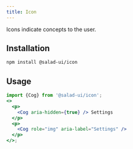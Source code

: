 ```yaml
---
title: Icon
---
```



Icons indicate concepts to the user.

## Installation

```bash
npm install @salad-ui/icon
```

## Usage

```jsx
import {Cog} from '@salad-ui/icon';
<>
  <p>
    <Cog aria-hidden={true} /> Settings
  </p>
  <p>
    <Cog role="img" aria-label="Settings" />
  </p>
</>;
```
